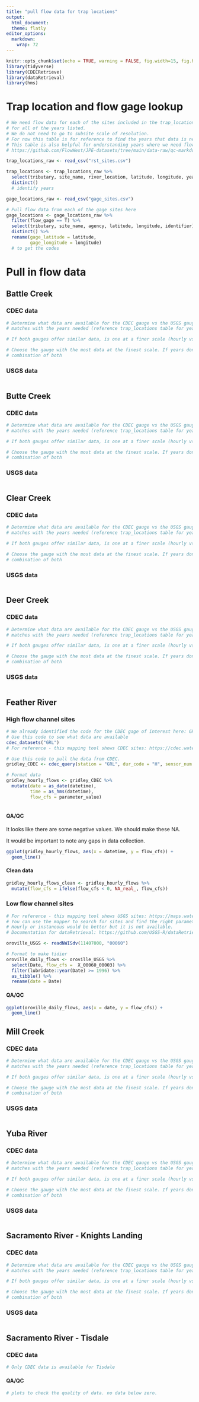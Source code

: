 ```yaml
---
title: "pull flow data for trap locations"
output: 
  html_document:
  theme: flatly
editor_options: 
  markdown: 
    wrap: 72
---
```


```r
knitr::opts_chunk$set(echo = TRUE, warning = FALSE, fig.width=15, fig.height=10)
library(tidyverse)
library(CDECRetrieve)
library(dataRetrieval)
library(hms)
```

# Trap location and flow gage lookup

```r
# We need flow data for each of the sites included in the trap_locations table
# for all of the years listed.
# We do not need to go to subsite scale of resolution.
# For now this table is for reference to find the years that data is needed.
# This table is also helpful for understanding years where we need flow data for each location:
# https://github.com/FlowWest/JPE-datasets/tree/main/data-raw/qc-markdowns/rst

trap_locations_raw <- read_csv("rst_sites.csv")

trap_locations <- trap_locations_raw %>%
  select(tributary, site_name, river_location, latitude, longitude, year) %>%
  distinct()
  # identify years

gage_locations_raw <- read_csv("gage_sites.csv")

# Pull flow data from each of the gage sites here 
gage_locations <- gage_locations_raw %>%
  filter(flow_gage == T) %>%
  select(tributary, site_name, agency, latitude, longitude, identifier) %>%
  distinct() %>%
  rename(gage_latitude = latitude,
         gage_longitude = longitude)
  # to get the codes
```

# Pull in flow data {.tabset}

## Battle Creek

### CDEC data

```r
# Determine what data are available for the CDEC gauge vs the USGS gauge and how that
# matches with the years needed (reference trap_locations table for years)

# If both gauges offer similar data, is one at a finer scale (hourly vs daily)?

# Choose the gauge with the most data at the finest scale. If years don't overlap, could use
# combination of both
```

### USGS data

```r

```

## Butte Creek

### CDEC data

```r
# Determine what data are available for the CDEC gauge vs the USGS gauge and how that
# matches with the years needed (reference trap_locations table for years)

# If both gauges offer similar data, is one at a finer scale (hourly vs daily)?

# Choose the gauge with the most data at the finest scale. If years don't overlap, could use
# combination of both
```

### USGS data

```r

```

## Clear Creek

### CDEC data

```r
# Determine what data are available for the CDEC gauge vs the USGS gauge and how that
# matches with the years needed (reference trap_locations table for years)

# If both gauges offer similar data, is one at a finer scale (hourly vs daily)?

# Choose the gauge with the most data at the finest scale. If years don't overlap, could use
# combination of both
```

### USGS data

```r

```

## Deer Creek

### CDEC data

```r
# Determine what data are available for the CDEC gauge vs the USGS gauge and how that
# matches with the years needed (reference trap_locations table for years)

# If both gauges offer similar data, is one at a finer scale (hourly vs daily)?

# Choose the gauge with the most data at the finest scale. If years don't overlap, could use
# combination of both
```

### USGS data

```r

```

## Feather River

### High flow channel sites

```r
# We already identified the code for the CDEC gage of interest here: GRL
# Use this code to see what data are available
cdec_datasets("GRL") 
# For reference - this mapping tool shows CDEC sites: https://cdec.water.ca.gov/webgis/?appid=cdecstation

# Use this code to pull the data from CDEC. 
gridley_CDEC <- cdec_query(station = "GRL", dur_code = "H", sensor_num = "20", start_date = "1996-01-01")

# Format data
gridley_hourly_flows <- gridley_CDEC %>%
  mutate(date = as_date(datetime),
         time = as_hms(datetime),
         flow_cfs = parameter_value)
  
```

#### QA/QC 

It looks like there are some negative values. We should make these NA.

It would be important to note any gaps in data collection.

```r
ggplot(gridley_hourly_flows, aes(x = datetime, y = flow_cfs)) +
  geom_line()
```
#### Clean data

```r
gridley_hourly_flows_clean <- gridley_hourly_flows %>%
  mutate(flow_cfs = ifelse(flow_cfs < 0, NA_real_, flow_cfs))
```


### Low flow channel sites

```r
# For reference - this mapping tool shows USGS sites: https://maps.waterdata.usgs.gov/mapper/index.html
# You can use the mapper to search for sites and find the right parameter code. I use 0060 below for daily discharge. 
# Hourly or instaneous would be better but it is not available.
# Documentation for dataRetrieval: https://github.com/USGS-R/dataRetrieval

oroville_USGS <- readNWISdv(11407000, "00060")

# Format to make tidier
oroville_daily_flows <- oroville_USGS %>%
  select(Date, flow_cfs =  X_00060_00003) %>%
  filter(lubridate::year(Date) >= 1996) %>%
  as_tibble() %>% 
  rename(date = Date)
```


#### QA/QC

```r
ggplot(oroville_daily_flows, aes(x = date, y = flow_cfs)) +
  geom_line()
```

## Mill Creek

### CDEC data

```r
# Determine what data are available for the CDEC gauge vs the USGS gauge and how that
# matches with the years needed (reference trap_locations table for years)

# If both gauges offer similar data, is one at a finer scale (hourly vs daily)?

# Choose the gauge with the most data at the finest scale. If years don't overlap, could use
# combination of both
```

### USGS data

```r

```

## Yuba River

### CDEC data

```r
# Determine what data are available for the CDEC gauge vs the USGS gauge and how that
# matches with the years needed (reference trap_locations table for years)

# If both gauges offer similar data, is one at a finer scale (hourly vs daily)?

# Choose the gauge with the most data at the finest scale. If years don't overlap, could use
# combination of both
```

### USGS data

```r

```

## Sacramento River - Knights Landing

### CDEC data

```r
# Determine what data are available for the CDEC gauge vs the USGS gauge and how that
# matches with the years needed (reference trap_locations table for years)

# If both gauges offer similar data, is one at a finer scale (hourly vs daily)?

# Choose the gauge with the most data at the finest scale. If years don't overlap, could use
# combination of both
```

### USGS data

```r

```

## Sacramento River - Tisdale

### CDEC data

```r
# Only CDEC data is available for Tisdale

```

#### QA/QC

```r
# plots to check the quality of data. no data below zero.
```







